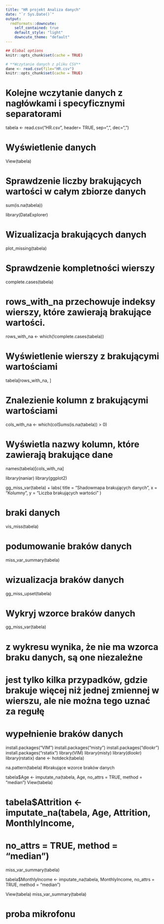 ```yaml
---
title: "HR projekt Analiza danych"
date: "`r Sys.Date()`"
output:
  rmdformats::downcute:
    self_contained: true
    default_style: "light"
    downcute_theme: "default"
---
```


```r
## Global options
knitr::opts_chunk$set(cache = TRUE)
```

```r
# **Wczytanie danych z pliku CSV**
dane <- read.csv(file="HR.csv") 
knitr::opts_chunk$set(cache = TRUE)
```
# Kolejne wczytanie danych z nagłówkami i specyficznymi separatorami
tabela <- read.csv("HR.csv", header= TRUE, sep=",", dec=",")

# Wyświetlenie danych
View(tabela)

# Sprawdzenie liczby brakujących wartości w całym zbiorze danych
sum(is.na(tabela)) 

library(DataExplorer)

# Wizualizacja brakujących danych
plot_missing(tabela)

# Sprawdzenie kompletności wierszy
complete.cases(tabela)

# rows_with_na przechowuje indeksy wierszy, które zawierają brakujące wartości.
rows_with_na <- which(!complete.cases(tabela))

# Wyświetlenie wierszy z brakującymi wartościami
tabela[rows_with_na, ]

# Znalezienie kolumn z brakującymi wartościami
cols_with_na <- which(colSums(is.na(tabela)) > 0)

# Wyświetla nazwy kolumn, które zawierają brakujące dane
names(tabela)[cols_with_na]

library(naniar)
library(ggplot2)

gg_miss_var(tabela) +
  labs(
    title = "Shadowmapa brakujących danych",
    x = "Kolumny",
    y = "Liczba brakujących wartości"
  )
 
# braki danych
vis_miss(tabela)
 
# podumowanie braków danych
miss_var_summary(tabela)
 
# wizualizacja braków danych
gg_miss_upset(tabela)
 
# Wykryj wzorce braków danych
gg_miss_var(tabela)

# z wykresu wynika, że nie ma wzorca braku danych, są one niezależne
# jest tylko kilka przypadków, gdzie brakuje więcej niż jednej zmiennej w wierszu, ale nie można tego uznać za regułę

# wypełnienie braków danych
install.packages("VIM")
install.packages("misty")
install.packages("dlookr")
install.packages("rstatix")
library(VIM)
library(misty)
library(dlookr)
library(rstatix)
dane <- hotdeck(tabela)

na.pattern(tabela) 
#brakujące wzorce braków danych

tabela$Age <- imputate_na(tabela, Age,
                                 no_attrs = TRUE, method = "median")
View(tabela)
                                 
# tabela$Attrition <- imputate_na(tabela, Age, Attrition, MonthlyIncome,
#                                 no_attrs = TRUE, method = "median")
                                 
miss_var_summary(tabela)

tabela$MonthlyIncome <- imputate_na(tabela, MonthlyIncome,
                                 no_attrs = TRUE, method = "median")
                                 
View(tabela)
miss_var_summary(tabela)       

# proba mikrofonu
                                 